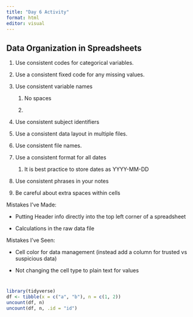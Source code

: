 ```yaml
---
title: "Day 6 Activity"
format: html
editor: visual
---
```


## Data Organization in Spreadsheets

1.  Use consistent codes for categorical variables.

2.  Use a consistent fixed code for any missing values.

3.  Use consistent variable names

    1.  No spaces

    2.  

4.  Use consistent subject identifiers

5.  Use a consistent data layout in multiple files.

6.  Use consistent file names.

7.  Use a consistent format for all dates

    1.  It is best practice to store dates as YYYY-MM-DD

8.  Use consistent phrases in your notes

9.  Be careful about extra spaces within cells

Mistakes I've Made:

-   Putting Header info directly into the top left corner of a spreadsheet

-   Calculations in the raw data file

Mistakes I've Seen:

-   Cell color for data management (instead add a column for trusted vs suspicious data)

-   Not changing the cell type to plain text for values

# 

```r
library(tidyverse)
df <- tibble(x = c("a", "b"), n = c(1, 2))
uncount(df, n)
uncount(df, n, .id = "id")
```
